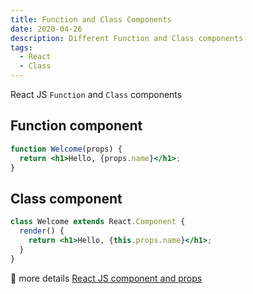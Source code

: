 ```yaml
---
title: Function and Class Components
date: 2020-04-26
description: Different Function and Class components
tags:
  - React
  - Class
---
```


React JS `Function` and `Class` components

## Function component

```jsx
function Welcome(props) {
  return <h1>Hello, {props.name}</h1>;
}
```

## Class component

```jsx
class Welcome extends React.Component {
  render() {
    return <h1>Hello, {this.props.name}</h1>;
  }
}
```

🚀 more details [React JS component and props](https://reactjs.org/docs/components-and-props.html)
